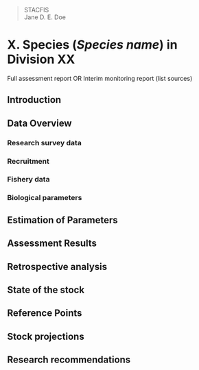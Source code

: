>STACFIS  
>Jane D. E. Doe

<!-- Note: change X below to the proper number for the STACFIS report. Also change X in the _bookdown.yml file to generate the appropriate figure numbering. -->

# X. Species (*Species name*) in Division XX 

Full assessment report OR Interim monitoring report (list sources)

## Introduction

## Data Overview

### Research survey data 

### Recruitment

### Fishery data

### Biological parameters

## Estimation of Parameters

## Assessment Results

## Retrospective analysis

## State of the stock

## Reference Points

## Stock projections

## Research recommendations
